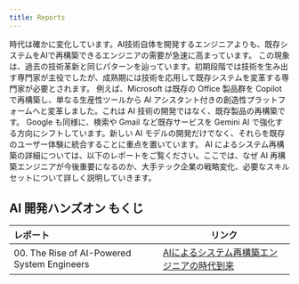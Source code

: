 ```yaml
---
title: Reports
---
```


時代は確かに変化しています。AI技術自体を開発するエンジニアよりも、既存システムをAIで再構築できるエンジニアの需要が急速に高まっています。
この現象は、過去の技術革新と同じパターンを辿っています。初期段階では技術を生み出す専門家が主役でしたが、成熟期には技術を応用して既存システムを変革する専門家が必要とされます。
例えば、Microsoft は既存の Office 製品群を Copilot で再構築し、単なる生産性ツールから AI アシスタント付きの創造性プラットフォームへと変革しました。これは AI 技術の開発ではなく、既存製品の再構築です。
Google も同様に、検索や Gmail など既存サービスを Gemini AI で強化する方向にシフトしています。新しい AI モデルの開発だけでなく、それらを既存のユーザー体験に統合することに重点を置いています。
AI によるシステム再構築の詳細については、以下のレポートをご覧ください。ここでは、なぜ AI 再構築エンジニアが今後重要になるのか、大手テック企業の戦略変化、必要なスキルセットについて詳しく説明していきます。

## AI 開発ハンズオン もくじ

|レポート |リンク |
|:-- |-- |
|00. The Rise of AI-Powered System Engineers |[AIによるシステム再構築エンジニアの時代到来](./reports/00-rise-of-ai-powered-system-engineers) |

